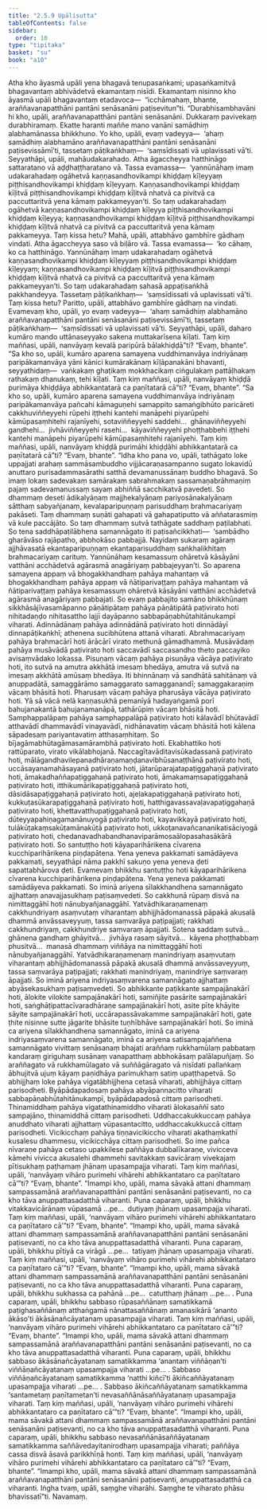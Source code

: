 ```yaml
---
title: "2.5.9 Upālisutta"
tableOfContents: false
sidebar:
  order: 10
type: "tipitaka"
basket: "su"
book: "a10"
---
```



<DynamicBreadcrumb />

<Division number="99" book="a10" bookNo="17" page="420">

<Paragraph number="879" book="a10">
Atha kho āyasmā upāli yena bhagavā tenupasaṅkami; upasaṅkamitvā bhagavantaṃ abhivādetvā ekamantaṃ nisīdi. Ekamantaṃ nisinno kho āyasmā upāli bhagavantaṃ etadavoca—  “icchāmahaṃ, bhante, araññavanapatthāni pantāni senāsanāni paṭisevitun”ti.
</Paragraph>

<Paragraph number="880" book="a10">
“Durabhisambhavāni hi kho, upāli, araññavanapatthāni pantāni senāsanāni. Dukkaraṃ pavivekaṃ durabhiramaṃ. Ekatte haranti maññe mano vanāni samādhiṃ alabhamānassa bhikkhuno. Yo kho, upāli, evaṃ vadeyya—  ‘ahaṃ samādhiṃ alabhamāno araññavanapatthāni pantāni senāsanāni paṭisevissāmī’ti, tassetaṃ pāṭikaṅkhaṃ—  ‘saṃsīdissati vā uplavissati vā’ti.
</Paragraph>

<Paragraph number="881" book="a10">
Seyyathāpi, upāli, mahāudakarahado. Atha āgaccheyya hatthināgo sattaratano vā aḍḍhaṭṭharatano vā. Tassa evamassa—  ‘yannūnāhaṃ imaṃ udakarahadaṃ ogāhetvā kaṇṇasandhovikampi khiḍḍaṃ kīḷeyyaṃ piṭṭhisandhovikampi khiḍḍaṃ kīḷeyyaṃ. Kaṇṇasandhovikampi khiḍḍaṃ kīḷitvā piṭṭhisandhovikampi khiḍḍaṃ kīḷitvā nhatvā ca pivitvā ca paccuttaritvā yena kāmaṃ pakkameyyan’ti. So taṃ udakarahadaṃ ogāhetvā kaṇṇasandhovikampi khiḍḍaṃ kīḷeyya piṭṭhisandhovikampi khiḍḍaṃ kīḷeyya; kaṇṇasandhovikampi khiḍḍaṃ kīḷitvā piṭṭhisandhovikampi khiḍḍaṃ kīḷitvā nhatvā ca pivitvā ca paccuttaritvā yena kāmaṃ pakkameyya. Taṃ kissa hetu? Mahā, upāli, attabhāvo gambhīre gādhaṃ vindati.
</Paragraph>

<Paragraph number="882" book="a10">
Atha āgaccheyya saso vā biḷāro vā. Tassa evamassa—  ‘ko cāhaṃ, ko ca hatthināgo. Yannūnāhaṃ imaṃ udakarahadaṃ ogāhetvā kaṇṇasandhovikampi khiḍḍaṃ kīḷeyyaṃ piṭṭhisandhovikampi khiḍḍaṃ kīḷeyyaṃ; kaṇṇasandhovikampi khiḍḍaṃ kīḷitvā piṭṭhisandhovikampi khiḍḍaṃ kīḷitvā nhatvā ca pivitvā ca paccuttaritvā yena kāmaṃ pakkameyyan’ti. So taṃ udakarahadaṃ sahasā appaṭisaṅkhā pakkhandeyya. Tassetaṃ pāṭikaṅkhaṃ—  ‘saṃsīdissati vā uplavissati vā’ti. Taṃ kissa hetu? Paritto, upāli, attabhāvo gambhīre gādhaṃ na vindati. Evamevaṃ kho, upāli, yo evaṃ vadeyya—  ‘ahaṃ samādhiṃ alabhamāno araññavanapatthāni pantāni senāsanāni paṭisevissāmī’ti, tassetaṃ pāṭikaṅkhaṃ—  ‘saṃsīdissati vā uplavissati vā’ti.
</Paragraph>

<Paragraph number="883" book="a10">
Seyyathāpi, upāli, daharo kumāro mando uttānaseyyako sakena muttakarīsena kīḷati. Taṃ kiṃ maññasi, upāli, nanvāyaṃ kevalā paripūrā bālakhiḍḍā”ti? “Evaṃ, bhante”.
</Paragraph>

<Paragraph number="884" book="a10">
“Sa kho so, upāli, kumāro aparena samayena vuddhimanvāya indriyānaṃ paripākamanvāya yāni kānici kumārakānaṃ kīḷāpanakāni bhavanti, seyyathidaṃ—  vaṅkakaṃ ghaṭikaṃ mokkhacikaṃ ciṅgulakaṃ pattāḷhakaṃ rathakaṃ dhanukaṃ, tehi kīḷati. Taṃ kiṃ maññasi, upāli, nanvāyaṃ khiḍḍā purimāya khiḍḍāya abhikkantatarā ca paṇītatarā cā”ti? “Evaṃ, bhante”.
</Paragraph>

<Paragraph number="885" book="a10">
“Sa kho so, upāli, kumāro aparena samayena vuddhimanvāya indriyānaṃ paripākamanvāya pañcahi kāmaguṇehi samappito samaṅgibhūto paricāreti cakkhuviññeyyehi rūpehi iṭṭhehi kantehi manāpehi piyarūpehi kāmūpasaṃhitehi rajanīyehi, sotaviññeyyehi saddehi…  ghānaviññeyyehi gandhehi…  jivhāviññeyyehi rasehi…  kāyaviññeyyehi phoṭṭhabbehi iṭṭhehi kantehi manāpehi piyarūpehi kāmūpasaṃhitehi rajanīyehi. Taṃ kiṃ maññasi, upāli, nanvāyaṃ khiḍḍā purimāhi khiḍḍāhi abhikkantatarā ca paṇītatarā cā”ti? “Evaṃ, bhante”.
</Paragraph>

<Paragraph number="886" book="a10">
“Idha kho pana vo, upāli, tathāgato loke uppajjati arahaṃ sammāsambuddho vijjācaraṇasampanno sugato lokavidū anuttaro purisadammasārathi satthā devamanussānaṃ buddho bhagavā. So imaṃ lokaṃ sadevakaṃ samārakaṃ sabrahmakaṃ sassamaṇabrāhmaṇiṃ pajaṃ sadevamanussaṃ sayaṃ abhiññā sacchikatvā pavedeti. So dhammaṃ deseti ādikalyāṇaṃ majjhekalyāṇaṃ pariyosānakalyāṇaṃ sātthaṃ sabyañjanaṃ, kevalaparipuṇṇaṃ parisuddhaṃ brahmacariyaṃ pakāseti.
</Paragraph>

<Paragraph number="887" book="a10">
Taṃ dhammaṃ suṇāti gahapati vā gahapatiputto vā aññatarasmiṃ vā kule paccājāto. So taṃ dhammaṃ sutvā tathāgate saddhaṃ paṭilabhati. So tena saddhāpaṭilābhena samannāgato iti paṭisañcikkhati—  ‘sambādho gharāvāso rajāpatho, abbhokāso pabbajjā. Nayidaṃ sukaraṃ agāraṃ ajjhāvasatā ekantaparipuṇṇaṃ ekantaparisuddhaṃ saṅkhalikhitaṃ brahmacariyaṃ carituṃ. Yannūnāhaṃ kesamassuṃ ohāretvā kāsāyāni vatthāni acchādetvā agārasmā anagāriyaṃ pabbajeyyan’ti.
</Paragraph>

<Paragraph number="888" book="a10">
So aparena samayena appaṃ vā bhogakkhandhaṃ pahāya mahantaṃ vā bhogakkhandhaṃ pahāya appaṃ vā ñātiparivaṭṭaṃ pahāya mahantaṃ vā ñātiparivaṭṭaṃ pahāya kesamassuṃ ohāretvā kāsāyāni vatthāni acchādetvā agārasmā anagāriyaṃ pabbajati.
</Paragraph>

<Paragraph number="889" book="a10">
So evaṃ pabbajito samāno bhikkhūnaṃ sikkhāsājīvasamāpanno pāṇātipātaṃ pahāya pāṇātipātā paṭivirato hoti nihitadaṇḍo nihitasattho lajjī dayāpanno sabbapāṇabhūtahitānukampī viharati.
</Paragraph>

<Paragraph number="890" book="a10">
Adinnādānaṃ pahāya adinnādānā paṭivirato hoti dinnādāyī dinnapāṭikaṅkhī; athenena sucibhūtena attanā viharati.
</Paragraph>

<Paragraph number="891" book="a10">
Abrahmacariyaṃ pahāya brahmacārī hoti ārācārī virato methunā gāmadhammā.
</Paragraph>

<Paragraph number="892" book="a10">
Musāvādaṃ pahāya musāvādā paṭivirato hoti saccavādī saccasandho theto paccayiko avisaṃvādako lokassa.
</Paragraph>

<Paragraph number="893" book="a10">
Pisuṇaṃ vācaṃ pahāya pisuṇāya vācāya paṭivirato hoti, ito sutvā na amutra akkhātā imesaṃ bhedāya, amutra vā sutvā na imesaṃ akkhātā amūsaṃ bhedāya. Iti bhinnānaṃ vā sandhātā sahitānaṃ vā anuppadātā, samaggārāmo samaggarato samagganandī; samaggakaraṇiṃ vācaṃ bhāsitā hoti.
</Paragraph>

<Paragraph number="894" book="a10">
Pharusaṃ vācaṃ pahāya pharusāya vācāya paṭivirato hoti. Yā sā vācā nelā kaṇṇasukhā pemanīyā hadayaṅgamā porī bahujanakantā bahujanamanāpā, tathārūpiṃ vācaṃ bhāsitā hoti.
</Paragraph>

<Paragraph number="895" book="a10">
Samphappalāpaṃ pahāya samphappalāpā paṭivirato hoti kālavādī bhūtavādī atthavādī dhammavādī vinayavādī, nidhānavatiṃ vācaṃ bhāsitā hoti kālena sāpadesaṃ pariyantavatiṃ atthasaṃhitaṃ.
</Paragraph>

<Paragraph number="896" book="a10">
So bījagāmabhūtagāmasamārambhā paṭivirato hoti. Ekabhattiko hoti rattūparato, virato vikālabhojanā. Naccagītavāditavisūkadassanā paṭivirato hoti, mālāgandhavilepanadhāraṇamaṇḍanavibhūsanaṭṭhānā paṭivirato hoti, uccāsayanamahāsayanā paṭivirato hoti, jātarūparajatapaṭiggahaṇā paṭivirato hoti, āmakadhaññapaṭiggahaṇā paṭivirato hoti, āmakamaṃsapaṭiggahaṇā paṭivirato hoti, itthikumārikapaṭiggahaṇā paṭivirato hoti, dāsidāsapaṭiggahaṇā paṭivirato hoti, ajeḷakapaṭiggahaṇā paṭivirato hoti, kukkuṭasūkarapaṭiggahaṇā paṭivirato hoti, hatthigavassavaḷavapaṭiggahaṇā paṭivirato hoti, khettavatthupaṭiggahaṇā paṭivirato hoti, dūteyyapahiṇagamanānuyogā paṭivirato hoti, kayavikkayā paṭivirato hoti, tulākūṭakaṃsakūṭamānakūṭā paṭivirato hoti, ukkoṭanavañcananikatisāciyogā paṭivirato hoti, chedanavadhabandhanaviparāmosaālopasahasākārā paṭivirato hoti.
</Paragraph>

<Paragraph number="897" book="a10">
So santuṭṭho hoti kāyaparihārikena cīvarena kucchiparihārikena piṇḍapātena. Yena yeneva pakkamati samādāyeva pakkamati, seyyathāpi nāma pakkhī sakuṇo yena yeneva ḍeti sapattabhārova ḍeti. Evamevaṃ bhikkhu santuṭṭho hoti kāyaparihārikena cīvarena kucchiparihārikena piṇḍapātena. Yena yeneva pakkamati samādāyeva pakkamati. So iminā ariyena sīlakkhandhena samannāgato ajjhattaṃ anavajjasukhaṃ paṭisaṃvedeti.
</Paragraph>

<Paragraph number="898" book="a10">
So cakkhunā rūpaṃ disvā na nimittaggāhī hoti nānubyañjanaggāhī. Yatvādhikaraṇamenaṃ cakkhundriyaṃ asaṃvutaṃ viharantaṃ abhijjhādomanassā pāpakā akusalā dhammā anvāssaveyyuṃ, tassa saṃvarāya paṭipajjati; rakkhati cakkhundriyaṃ, cakkhundriye saṃvaraṃ āpajjati. Sotena saddaṃ sutvā…  ghānena gandhaṃ ghāyitvā…  jivhāya rasaṃ sāyitvā…  kāyena phoṭṭhabbaṃ phusitvā…  manasā dhammaṃ viññāya na nimittaggāhī hoti nānubyañjanaggāhī. Yatvādhikaraṇamenaṃ manindriyaṃ asaṃvutaṃ viharantaṃ abhijjhādomanassā pāpakā akusalā dhammā anvāssaveyyuṃ, tassa saṃvarāya paṭipajjati; rakkhati manindriyaṃ, manindriye saṃvaraṃ āpajjati. So iminā ariyena indriyasaṃvarena samannāgato ajjhattaṃ abyāsekasukhaṃ paṭisaṃvedeti.
</Paragraph>

<Paragraph number="899" book="a10">
So abhikkante paṭikkante sampajānakārī hoti, ālokite vilokite sampajānakārī hoti, samiñjite pasārite sampajānakārī hoti, saṅghāṭipattacīvaradhāraṇe sampajānakārī hoti, asite pīte khāyite sāyite sampajānakārī hoti, uccārapassāvakamme sampajānakārī hoti, gate ṭhite nisinne sutte jāgarite bhāsite tuṇhībhāve sampajānakārī hoti.
</Paragraph>

<Paragraph number="900" book="a10">
So iminā ca ariyena sīlakkhandhena samannāgato, iminā ca ariyena indriyasaṃvarena samannāgato, iminā ca ariyena satisampajaññena samannāgato vivittaṃ senāsanaṃ bhajati araññaṃ rukkhamūlaṃ pabbataṃ kandaraṃ giriguhaṃ susānaṃ vanapatthaṃ abbhokāsaṃ palālapuñjaṃ. So araññagato vā rukkhamūlagato vā suññāgāragato vā nisīdati pallaṅkaṃ ābhujitvā ujuṃ kāyaṃ paṇidhāya parimukhaṃ satiṃ upaṭṭhapetvā.
</Paragraph>

<Paragraph number="901" book="a10">
So abhijjhaṃ loke pahāya vigatābhijjhena cetasā viharati, abhijjhāya cittaṃ parisodheti. Byāpādapadosaṃ pahāya abyāpannacitto viharati sabbapāṇabhūtahitānukampī, byāpādapadosā cittaṃ parisodheti. Thinamiddhaṃ pahāya vigatathinamiddho viharati ālokasaññī sato sampajāno, thinamiddhā cittaṃ parisodheti. Uddhaccakukkuccaṃ pahāya anuddhato viharati ajjhattaṃ vūpasantacitto, uddhaccakukkuccā cittaṃ parisodheti. Vicikicchaṃ pahāya tiṇṇavicikiccho viharati akathaṃkathī kusalesu dhammesu, vicikicchāya cittaṃ parisodheti.
</Paragraph>

<Paragraph number="902" book="a10">
So ime pañca nīvaraṇe pahāya cetaso upakkilese paññāya dubbalīkaraṇe, vivicceva kāmehi vivicca akusalehi dhammehi savitakkaṃ savicāraṃ vivekajaṃ pītisukhaṃ paṭhamaṃ jhānaṃ upasampajja viharati. Taṃ kiṃ maññasi, upāli, ‘nanvāyaṃ vihāro purimehi vihārehi abhikkantataro ca paṇītataro cā’”ti? “Evaṃ, bhante”.
</Paragraph>

<Paragraph number="903" book="a10">
“Imampi kho, upāli, mama sāvakā attani dhammaṃ sampassamānā araññavanapatthāni pantāni senāsanāni paṭisevanti, no ca kho tāva anuppattasadatthā viharanti.
</Paragraph>

<Paragraph number="904" book="a10">
Puna caparaṃ, upāli, bhikkhu vitakkavicārānaṃ vūpasamā …pe…  dutiyaṃ jhānaṃ upasampajja viharati. Taṃ kiṃ maññasi, upāli, ‘nanvāyaṃ vihāro purimehi vihārehi abhikkantataro ca paṇītataro cā’”ti? “Evaṃ, bhante”.
</Paragraph>

<Paragraph number="905" book="a10">
“Imampi kho, upāli, mama sāvakā attani dhammaṃ sampassamānā araññavanapatthāni pantāni senāsanāni paṭisevanti, no ca kho tāva anuppattasadatthā viharanti.
</Paragraph>

<Paragraph number="906" book="a10">
Puna caparaṃ, upāli, bhikkhu pītiyā ca virāgā …pe…  tatiyaṃ jhānaṃ upasampajja viharati. Taṃ kiṃ maññasi, upāli, ‘nanvāyaṃ vihāro purimehi vihārehi abhikkantataro ca paṇītataro cā’”ti? “Evaṃ, bhante”.
</Paragraph>

<Paragraph number="907" book="a10">
“Imampi kho, upāli, mama sāvakā attani dhammaṃ sampassamānā araññavanapatthāni pantāni senāsanāni paṭisevanti, no ca kho tāva anuppattasadatthā viharanti.
</Paragraph>

<Paragraph number="908" book="a10">
Puna caparaṃ, upāli, bhikkhu sukhassa ca pahānā …pe…  catutthaṃ jhānaṃ …pe… .
</Paragraph>

<Paragraph number="909" book="a10">
Puna caparaṃ, upāli, bhikkhu sabbaso rūpasaññānaṃ samatikkamā paṭighasaññānaṃ atthaṅgamā nānattasaññānaṃ amanasikārā ‘ananto ākāso’ti ākāsānañcāyatanaṃ upasampajja viharati. Taṃ kiṃ maññasi, upāli, ‘nanvāyaṃ vihāro purimehi vihārehi abhikkantataro ca paṇītataro cā’”ti? “Evaṃ, bhante”.
</Paragraph>

<Paragraph number="910" book="a10">
“Imampi kho, upāli, mama sāvakā attani dhammaṃ sampassamānā araññavanapatthāni pantāni senāsanāni paṭisevanti, no ca kho tāva anuppattasadatthā viharanti.
</Paragraph>

<Paragraph number="911" book="a10">
Puna caparaṃ, upāli, bhikkhu sabbaso ākāsānañcāyatanaṃ samatikkamma ‘anantaṃ viññāṇan’ti viññāṇañcāyatanaṃ upasampajja viharati …pe… .
</Paragraph>

<Paragraph number="912" book="a10">
Sabbaso viññāṇañcāyatanaṃ samatikkamma ‘natthi kiñcī’ti ākiñcaññāyatanaṃ upasampajja viharati …pe… .
</Paragraph>

<Paragraph number="913" book="a10">
Sabbaso ākiñcaññāyatanaṃ samatikkamma ‘santametaṃ paṇītametan’ti nevasaññānāsaññāyatanaṃ upasampajja viharati. Taṃ kiṃ maññasi, upāli, ‘nanvāyaṃ vihāro purimehi vihārehi abhikkantataro ca paṇītataro cā’”ti? “Evaṃ, bhante”.
</Paragraph>

<Paragraph number="914" book="a10">
“Imampi kho, upāli, mama sāvakā attani dhammaṃ sampassamānā araññavanapatthāni pantāni senāsanāni paṭisevanti, no ca kho tāva anuppattasadatthā viharanti.
</Paragraph>

<Paragraph number="915" book="a10">
Puna caparaṃ, upāli, bhikkhu sabbaso nevasaññānāsaññāyatanaṃ samatikkamma saññāvedayitanirodhaṃ upasampajja viharati; paññāya cassa disvā āsavā parikkhīṇā honti. Taṃ kiṃ maññasi, upāli, ‘nanvāyaṃ vihāro purimehi vihārehi abhikkantataro ca paṇītataro cā’”ti? “Evaṃ, bhante”.
</Paragraph>

<Paragraph number="916" book="a10">
“Imampi kho, upāli, mama sāvakā attani dhammaṃ sampassamānā araññavanapatthāni pantāni senāsanāni paṭisevanti, anuppattasadatthā ca viharanti. Iṅgha tvaṃ, upāli, saṃghe viharāhi. Saṃghe te viharato phāsu bhavissatī”ti.

</Paragraph>
</Division>

<Paragraph number="917" type="center" book="a10">
Navamaṃ.
</Paragraph>